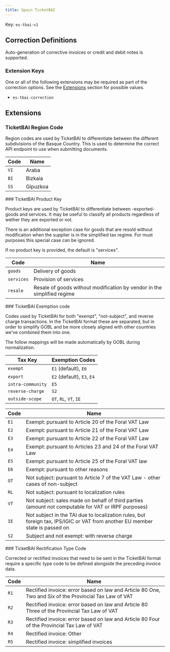 ```yaml
---
title: Spain TicketBAI
---
```


Key: <code>es-tbai-v1</code>

## Correction Definitions

Auto-generation of corrective invoices or credit and debit notes is
supported.

### Extension Keys

One or all of the following extensions may be required as part of the correction
options. See the [Extensions](#extensions) section for possible values.
- <code>es-tbai-correction</code>

## Extensions
### TicketBAI Region Code	

Region codes are used by TicketBAI to differentiate between the different
subdivisions of the Basque Country. This is used to determine the correct
API endpoint to use when submitting documents.

<Accordion title="es-tbai-region">

| Code | Name |
| ---- | ---- |
| <code>VI</code> | Araba |
| <code>BI</code> | Bizkaia |
| <code>SS</code> | Gipuzkoa |
</Accordion>
### TicketBAI Product Key	

Product keys are used by TicketBAI to differentiate between -exported- goods
and services. It may be useful to classify all products regardless of wether
they are exported or not.

There is an additional exception case for goods that are resold without modification
when the supplier is in the simplified tax regime. For must purposes this special
case can be ignored.

If no product key is provided, the default is "services".

<Accordion title="es-tbai-product">

| Code | Name |
| ---- | ---- |
| <code>goods</code> | Delivery of goods |
| <code>services</code> | Provision of services |
| <code>resale</code> | Resale of goods without modification by vendor in the simplified regime |
</Accordion>
### TicketBAI Exemption code	

Codes used by TicketBAI for both "exempt", "not-subject", and reverse
charge transactions. In the TicketBAI format these are separated,
but in order to simplify GOBL and be more closely aligned with
other countries we've combined them into one.

The follow mappings will be made automatically by GOBL during normalization.

| Tax Key           | Exemption Codes            |
|-------------------|----------------------------|
| `exempt`          | `E1` (default), `E6`       |
| `export`          | `E2` (default), `E3`, `E4` |
| `intra-community` | `E5`                       |
| `reverse-charge`  | `S2`                       |
| `outside-scope`   | `OT`, `RL`, `VT`, `IE`     |

<Accordion title="es-tbai-exemption">

| Code | Name |
| ---- | ---- |
| <code>E1</code> | Exempt: pursuant to Article 20 of the Foral VAT Law |
| <code>E2</code> | Exempt: pursuant to Article 21 of the Foral VAT Law |
| <code>E3</code> | Exempt: pursuant to Article 22 of the Foral VAT Law |
| <code>E4</code> | Exempt: pursuant to Articles 23 and 24 of the Foral VAT Law |
| <code>E5</code> | Exempt: pursuant to Article 25 of the Foral VAT law |
| <code>E6</code> | Exempt: pursuant to other reasons |
| <code>OT</code> | Not subject: pursuant to Article 7 of the VAT Law - other cases of non-subject |
| <code>RL</code> | Not subject: pursuant to localization rules |
| <code>VT</code> | Not subject: sales made on behalf of third parties (amount not computable for VAT or IRPF purposes) |
| <code>IE</code> | Not subject in the TAI due to localization rules, but foreign tax, IPS/IGIC or VAT from another EU member state is passed on |
| <code>S2</code> | Subject and not exempt: with reverse charge |
</Accordion>
### TicketBAI Rectification Type Code	

Corrected or rectified invoices that need to be sent in the TicketBAI format
require a specific type code to be defined alongside the preceding invoice
data.

<Accordion title="es-tbai-correction">

| Code | Name |
| ---- | ---- |
| <code>R1</code> | Rectified invoice: error based on law and Article 80 One, Two and Six of the Provincial Tax Law of VAT |
| <code>R2</code> | Rectified invoice: error based on law and Article 80 Three of the Provincial Tax Law of VAT |
| <code>R3</code> | Rectified invoice: error based on law and Article 80 Four of the Provincial Tax Law of VAT |
| <code>R4</code> | Rectified invoice: Other |
| <code>R5</code> | Rectified invoice: simplified invoices |
</Accordion>